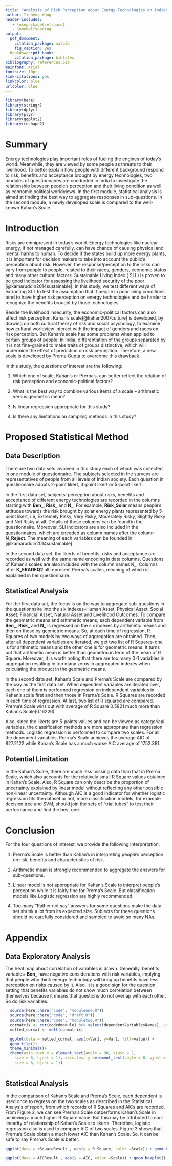 ```yaml
---
title: "Analysis of Risk Perception about Energy Technologies on Indian"
author: Yicheng Wang
header-includes:
   - \usepackage{setspace}
   - \onehalfspacing
output:
  pdf_document:
    citation_package: natbib
    fig_caption: yes
  bookdown::pdf_book:
    citation_package: biblatex
bibliography: references.bib
mainfont: Arial
fontsize: 10pt
link-citations: yes
linkcolor: blue
urlcolor: blue
---
```



```r

library(here)
library(stringr)
library(dplyr)
library(plyr)
library(ggplot2)
library(reshape2)

```
# Summary

Energy technologies play important roles of fueling the engines of today's world. Meanwhile, they are viewed by some people as threats to their livelihood. To better explain how people with different background respond to risk, benefits and acceptance brought by energy technologies, two modules of questionnaires are conducted in India to investigate the relationship between people's perception and their living condition as well as economic political worldviews. In the first module, statistical analysis is aimed at finding the best way to aggregate responses in sub-questions. In the second module, a newly developed scale is compared to the well-known Kahan's Scale. 

# Introduction

Risks are omnipresent in today's world. Energy technologies like nuclear energy, if not managed carefully, can have chance of causing physical and mental harms to human. To decide if the states build up more energy plants, it is important for decision makers to take into account the public's perception about risk. However, the response/perception to the risks can vary from people to people, related to their races, genders, economic status and many other cultural factors. Sustainable Living Index ( SLI ) is proven to be good indicator for assessing the livelihood security of the poor
[@kamaruddin2014sustainable]. In this study, we test different ways of extracting SLT to  test the assumption that if people in poor living conditions tend to have higher risk perception on energy technologies and be harder to recognize the benefits brought by those technologies. 

Beside the livelihood insecurity, the economic-political factors can also affect risk perception. Kahan's scale[@kahan2007culture] is developed, by drawing on both cultural theory of risk and social psychology, to examine how cultural worldview interact with the impact of genders and races on risk perception. But Kahan's scale has some problems when applied to certain groups of people: In India, differentiation of the groups separated by it is not fine-grained to make traits of groups distinctive, which will undermine the effect of prediction on risk perception. Therefore, a new scale is developed by Prerna Gupta to overcome this drawback. 

In this study, the questions of interest are the following:

1. Which one of scale, Kahan's or Prerna's, can better reflect the relation of risk perception and economic-political factors?

2. What is the best way to combine various items of a scale – arithmetic versus geometric mean?

3. Is linear regression appropriate for this study?

4. Is there any limitations on sampling methods in this study? 

# Proposed Statistical Method
## Data Description 
There are two data sets involved in this study each of which was collected in one module of questionnaire. The subjects selected in the surveys are representatives of people from all levels of Indian society. Each question in questionnaire adopts 2-point likert, 3-point likert or 5-point likert.

In the first data set, subjects' perception about risks, benefits and acceptance of different energy technologies are recorded in the columns starting with **Ben_**, **Risk_** and **N_**. For example, **Risk_Solar** means people's attitudes towards the risk brought by solar energy plants represented by 5-point likert, i.e, Extremely Risky, Very Risky, Moderately Risky, Slightly Risky and Not Risky at all. Details of these columns can be found in the questionnaire. Moreover, SLI indicators are also included in the questionnaires, which are encoded as column names after the column **N_Reject**. The meaning of each variables can be founded in [@kamaruddin2014sustainable].

In the second data set, the likerts of benefits, risks and acceptance are recorded as well with the same name encoding in data columns. Questions of Kahan's scales are also included with the column names **K_**. Columns after **K_ERADEQ2** all represent Prerna's scales, meaning of which is explained in her questionnaire. 


## Statistical Analysis
For the first data set, the focus is on the way to aggregate sub-questions in the questionnaire into the six  indexes--Human Asset, Physical Asset, Social Asset, Financial Asset, Natural Asset and Livelihood Outcomes. To compare the geometric means and arithmetic means, each dependent variable from **Ben_**, **Risk_** and **N_** is regressed on the six indexes by arithmetic means and then on those by geometric means. So, at each time of regression,  R Squares of two models by two ways of aggregation are obtained. Then, after all dependent variables are iterated, we get two list of R Squares--one is for arithmetic means and the other one is for geometric means. It turns out that arithmetic mean is better than geometric in term of the mean of R Square. Moreover, it is worth noting that there are too many 0-1 variables in aggregation resulting in too many zeros in aggregated indexes when calculating the product in the geometric means. 

In the second data set, Kahan's Scale and Prerna's Scale are compared by the way as the first data set. When dependent variables are iterated over, each one of them is performed regression on independent variables in Kahan's scale first and then those in Prerna's Scale. R Squares are recorded in each time of regression. At last, two list of R squared are compared. Prerna's Scale wins out with average of R Square 0.5821 much more than Kahan's Scale(0.16226).

Also, since the likerts are 5-points values and can be viewed as categorical variables, the classification methods are more appropriate than regression methods. Logistic regression is performed to compare two scales. For all the dependent variables, Prerna's Scale achieves the average AIC of 827.2122 while Kahan's Scale has a much worse  AIC average of 1752.381. 

## Potential Limitation
In the Kahan's Scale, there are much less missing data than that in Prerna Scale, which also accounts for the relatively small R Square values obtained in Kahan's Scale. Also, R Square can only describe the proportion of uncertainty explained by linear model without reflecting any other possible non-linear uncertainty. Although AIC is a good indicator for whether logistic regression fits the dataset or not, more classification models, for example decision tree and SVM, should join the sets of "trial tubes" to test their performance and find the best one. 

# Conclusion 
For the four questions of interest, we provide the following interpretation:

1. Prerna's Scale is better than Kahan's in interpreting people's perception on risk, benefits and characteristics of risk.

2. Arithmetic mean is strongly recommended to aggregate the answers for sub-questions.

3. Linear model is not appropriate for Kahan's Scale to interpret people's perception while it is fairly fine for Prerna's Scale. But classification models like Logistic regression are highly recommended.

4. Too many "Rather not say" answers for some questions make the data set shrink a lot from its expected size. Subjects for these questions should be carefully considered and sampled to avoid so many NAs.

\newpage

# Appendix

## Data Exploratory Analysis
The heat map about correlation of variables is drawn. Generally, benefits variables--**Ben_** have negative considerations with risk variables, implying that people who think energy technology will bring up benefits have less perception on risks caused by it. Also, it is a good sign for the question setting that benefits variables do not show much correlation between themselves because it means that questions do not overlap with each other. So do risk variables.
```r
  source(here::here("code", "moduleone.R"))
  source(here::here("code", "draft.R"))
  source(here::here("code", "moduletwo.R"))
  cormatrix <- cor(codedmodule1 %>% select(dependentVariablesNames), use="complete.obs")
  melted_cormat <- melt(cormatrix)
```

```r
  ggplot(data = melted_cormat, aes(x=Var1, y=Var2, fill=value)) + 
  geom_tile()+
  theme_minimal()+ 
  theme(axis.text.x = element_text(angle = 90, vjust = 1, 
    size = 6, hjust = 1), axis.text.y =element_text(angle = 0, vjust = 1, 
    size = 6, hjust = 1)) 
    
```

## Statistical Analysis 

In the comparison of Kahan's Scale and Prerna's Scale, each dependent is used once to regress on the two scales as described in the Statistical Analysis of report, from which records of R Squares and AICs are recorded.  From Figure 2, we can see Prerna's Scale outperforms Kahan's Scale in achieving a much higher R Square value. But this may be attributed to non-linearity of relationship of Kahan's Scale to likerts. Therefore, logistic regression also is used to compare AIC of two scales. Figure 3 shows that Prerna's Scale obtain a much lower AIC than Kahan's Scale. So, it can be safe to say Prerna's Scale is better.
```r
ggplot(data = rSquareResult , aes(y = R_Square, color =Scale)) + geom_boxplot() + theme(axis.ticks.x = element_blank(), axis.text.x = element_blank()) 

```

```r
ggplot(data = AICResult , aes(y = AIC, color =Scale)) + geom_boxplot() + theme(axis.ticks.x = element_blank(), axis.text.x = element_blank()) 
```